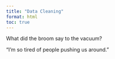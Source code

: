 ```yaml
---
title: "Data Cleaning"
format: html
toc: true
---
```


What did the broom say to the vacuum?

“I’m so tired of people pushing us around.”
